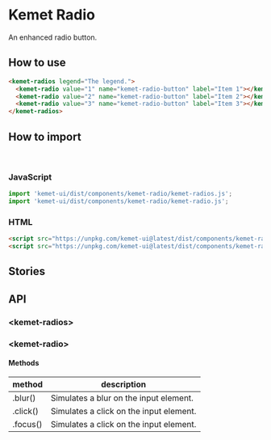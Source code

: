 
<Meta title="Components/Radio" component="kemet-radio" />

# Kemet Radio

An enhanced radio button.


## How to use

```html
<kemet-radios legend="The legend.">
  <kemet-radio value="1" name="kemet-radio-button" label="Item 1"></kemet-radio>
  <kemet-radio value="2" name="kemet-radio-button" label="Item 2"></kemet-radio>
  <kemet-radio value="3" name="kemet-radio-button" label="Item 3"></kemet-radio>
</kemet-radios>
```

## How to import

<br />

### JavaScript
```javascript
import 'kemet-ui/dist/components/kemet-radio/kemet-radios.js';
import 'kemet-ui/dist/components/kemet-radio/kemet-radio.js';
```

### HTML
```html
<script src="https://unpkg.com/kemet-ui@latest/dist/components/kemet-radio/kemet-radios.js" type="module"></script>
<script src="https://unpkg.com/kemet-ui@latest/dist/components/kemet-radio/kemet-radio.js" type="module"></script>
```

## Stories

<Canvas>
  <Story name="Standard" story={stories.Standard} />
</Canvas>

<ArgsTable story="Standard" />

## API

### &lt;kemet-radios&gt;

<ArgsTable of="kemet-radios" />

### &lt;kemet-radio&gt;

<ArgsTable of="kemet-radio" />

#### Methods

| method     | description                              |
| ---------- | ---------------------------------------- |
| .blur()    | Simulates a blur on the input element.   |
| .click()   | Simulates a click on the input element.  |
| .focus()   | Simulates a click on the input element.  |
